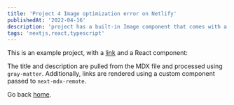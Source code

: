 ```yaml
---
title: 'Project 4 Image optimization error on Netlify'
publishedAt: '2022-04-16'
description: 'project has a built-in Image component that comes with a lot of performance optimization features when you are using it.'
tags: 'nextjs,react,typescript'
---
```


This is an example project, with a [link](https://nextjs.org) and a React component:

The title and description are pulled from the MDX file and processed using `gray-matter`. Additionally, links are rendered using a custom component passed to `next-mdx-remote`.

Go back [home](/).
